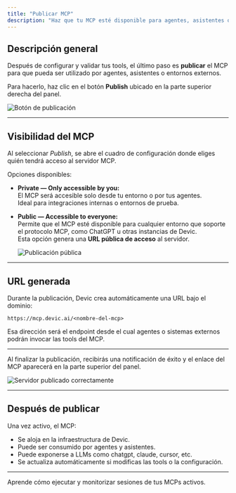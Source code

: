 ```yaml
---
title: "Publicar MCP"
description: "Haz que tu MCP esté disponible para agentes, asistentes o servicios externos mediante una URL pública o privada."
---
```


## Descripción general

Después de configurar y validar tus tools, el último paso es **publicar** el MCP para que pueda ser utilizado por agentes, asistentes o entornos externos.

Para hacerlo, haz clic en el botón **Publish** ubicado en la parte superior derecha del panel.

![Botón de publicación](/publish.png)

---

## Visibilidad del MCP

Al seleccionar _Publish_, se abre el cuadro de configuración donde eliges quién tendrá acceso al servidor MCP.

Opciones disponibles:

- **Private — Only accessible by you:**\
  El MCP será accesible solo desde tu entorno o por tus agentes.\
  Ideal para integraciones internas o entornos de prueba.
- **Public — Accessible to everyone:**\
  Permite que el MCP esté disponible para cualquier entorno que soporte el protocolo MCP, como ChatGPT u otras instancias de Devic.\
  Esta opción genera una **URL pública de acceso** al servidor.

  ![Publicación pública](/url-mcp-server.png)

---

## URL generada

Durante la publicación, Devic crea automáticamente una URL bajo el dominio:

`https://mcp.devic.ai/<nombre-del-mcp>`

Esa dirección será el endpoint desde el cual agentes o sistemas externos podrán invocar las tools del MCP.

---

<Card title="Publicación completada" icon="check-circle" horizontal>
  Al finalizar la publicación, recibirás una notificación de éxito y el enlace del MCP aparecerá en la parte superior del panel.
</Card>

![Servidor publicado correctamente](/mcp-published.png)

---

## Después de publicar

Una vez activo, el MCP:

- Se aloja en la infraestructura de Devic.
- Puede ser consumido por agentes y asistentes.
- Puede exponerse a LLMs como chatgpt, claude, cursor, etc.
- Se actualiza automáticamente si modificas las tools o la configuración.

---

<Card title="Siguiente paso" icon="plug" href="/devic/mcps/my-mcps/sessions">
  Aprende cómo ejecutar y monitorizar sesiones de tus MCPs activos.
</Card>